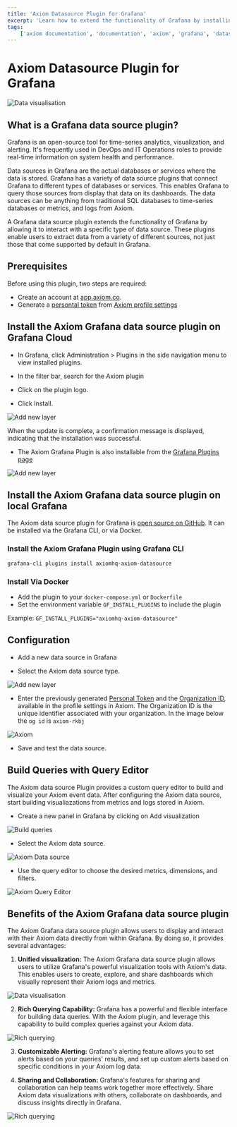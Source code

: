 ```yaml
---
title: 'Axiom Datasource Plugin for Grafana'
excerpt: 'Learn how to extend the functionality of Grafana by installing the Axiom data source plugin.'
tags:
    ['axiom documentation', 'documentation', 'axiom', 'grafana', 'datasource plugin', 'grafana cloud', 'query editor', 'visualization', 'alerting', 'collaboration']
---
```


# Axiom Datasource Plugin for Grafana

![Data visualisation](/doc-assets/shots/grafana-axiom-image-3.jpg)

## What is a Grafana data source plugin? 

Grafana is an open-source tool for time-series analytics, visualization, and alerting. It's frequently used in DevOps and IT Operations roles to provide real-time information on system health and performance.

Data sources in Grafana are the actual databases or services where the data is stored. Grafana has a variety of data source plugins that connect Grafana to different types of databases or services. This enables Grafana to query those sources from display that data on its dashboards. The data sources can be anything from traditional SQL databases to time-series databases or metrics, and logs from Axiom. 

A Grafana data source plugin extends the functionality of Grafana by allowing it to interact with a specific type of data source. These plugins enable users to extract data from a variety of different sources, not just those that come supported by default in Grafana.

## Prerequisites

Before using this plugin, two steps are required:

- Create an account at [app.axiom.co](https://app.axiom.co/).
- Generate a [persontal token](https://axiom.co/docs/reference/settings#personal-token) from [Axiom profile settings](https://axiom.co/docs/reference/settings#profile)

## Install the Axiom Grafana data source plugin on Grafana Cloud

- In Grafana, click Administration > Plugins in the side navigation menu to view installed plugins.

- In the filter bar, search for the Axiom plugin

- Click on the plugin logo.

- Click Install.

![Add new layer](/doc-assets/shots/6-grafana.png)

When the update is complete, a confirmation message is displayed, indicating that the installation was successful.

- The Axiom Grafana Plugin is also installable from the [Grafana Plugins page](https://grafana.com/grafana/plugins/axiomhq-axiom-datasource/)

![Add new layer](/doc-assets/shots/7-grafana.png)


## Install the Axiom Grafana data source plugin on local Grafana

The Axiom data source plugin for Grafana is [open source on GitHub](https://github.com/axiomhq/axiom-grafana). It can be installed via the Grafana CLI, or via Docker.


### Install the Axiom Grafana Plugin using Grafana CLI 

```bash
grafana-cli plugins install axiomhq-axiom-datasource
```

### Install Via Docker 

- Add the plugin to your `docker-compose.yml` or `Dockerfile`
- Set the environment variable `GF_INSTALL_PLUGINS` to include the plugin

Example: 
`GF_INSTALL_PLUGINS="axiomhq-axiom-datasource"`

## Configuration 

- Add a new data source in Grafana

- Select the Axiom data source type.

![Add new layer](/doc-assets/shots/1-grafana.png)


- Enter the previously generated [Personal Token](https://axiom.co/docs/reference/settings#personal-token) and the [Organization ID](https://axiom.co/docs/reference/settings#profile), available in the profile settings in Axiom. The Organization ID is the unique identifier associated with your organization. In the image below the `og id` is `axiom-rkbj`

![Axiom](/doc-assets/shots/8-grafana.png)

- Save and test the data source.

## Build Queries with Query Editor 

The Axiom data source Plugin provides a custom query editor to build and visualize your Axiom event data. After configuring the Axiom data source, start building visualiazations from metrics and logs stored in Axiom.

- Create a new panel in Grafana by clicking on Add visualization

![Build queries](/doc-assets/shots/2-grafana.png)

- Select the Axiom data source.

![Axiom Data source](/doc-assets/shots/3-grafana.png)

- Use the query editor to choose the desired metrics, dimensions, and filters.

![Axiom Query Editor](/doc-assets/shots/axiom-aws-lambda-dashboard.png)


## Benefits of the Axiom Grafana data source plugin

The Axiom Grafana data source plugin allows users to display and interact with their Axiom data directly from within Grafana. By doing so, it provides several advantages:

1. **Unified visualization:** The Axiom Grafana data source plugin allows users to utilize Grafana's powerful visualization tools with Axiom's data. This enables users to create, explore, and share dashboards which visually represent their Axiom logs and metrics.

![Data visualisation](/doc-assets/shots/grafana-axiom-image-3.jpg)

2. **Rich Querying Capability:** Grafana has a powerful and flexible interface for building data queries. With the Axiom plugin, and leverage this capability to build complex queries against your Axiom data.

![Rich querying](/doc-assets/shots/grafana-axiom-image-1.jpg)


3. **Customizable Alerting:** Grafana's alerting feature allows you to set alerts based on your queries' results, and set up custom alerts based on specific conditions in your Axiom log data.


4. **Sharing and Collaboration:** Grafana's features for sharing and collaboration can help teams work together more effectively. Share Axiom data visualizations with others, collaborate on dashboards, and discuss insights directly in Grafana.

![Rich querying](/doc-assets/shots/grafana-axiom-image-2.jpg)